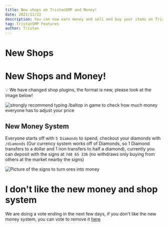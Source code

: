 ```yaml
---
title: New shops on TristanSMP and Money!
date: 2021/11/22
description: You can now earn money and sell and buy your items on TristanSMP!
tag: TristanSMP Features
author: Tristan
---
```


# New Shops

# New Shops and Money!

<aside>
💡 We have changed shop plugins, the format is new, please look at the image below!

</aside>

![**strongly recommend typing `/baltop` in game to check how much money everyone has to adjust your price**](https://tristansmp.com/blogimages/signhelp.png)

## New Money System

Everyone starts off with `5 Diamonds` to spend, checkout your diamonds with `/diamonds` (Our currency system works off of Diamonds, so 1 Diamond transfers to a dollar and 1 iron transfers to half a diamond), currently you can deposit with the signs at `748 65 336` (no withdraws only buying from others at the market nearby the signs)

![Picture of the signs to turn ores into money](https://tristansmp.com/blogimages/csigns.png)

# I don't like the new money and shop system

We are doing a vote ending in the next few days, if you don't like the new money system, you can vote to remove it [here](https://forms.gle/WrBkQvNE2F47mzhR9)
